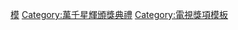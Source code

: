{{Catnav|頁面分類|...|電視模板|香港電視模板|香港電視台模板|無綫電視模板‎}}
{{Catnav|頁面分類|...|電視|電視獎項|電視獎項模板}}
{{Catnav|頁面分類|...|香港電視節目|無綫電視節目|無綫電視台慶|萬千星輝頒獎典禮}}
{{Catnav|頁面分類|...|電視節目|香港電視節目|無綫電視節目|萬千星輝頒獎典禮}}
{{Catnav|頁面分類|...|無綫電視|無綫電視節目|無綫電視台慶|萬千星輝頒獎典禮}}
{{Catnav|頁面分類|...|香港電視台|無綫電視|無綫電視節目|萬千星輝頒獎典禮}}

[[Category:無綫電視模板|模]]
[[Category:萬千星輝頒獎典禮|Category:萬千星輝頒獎典禮]]
[[Category:電視獎項模板‎|Category:電視獎項模板‎]]
